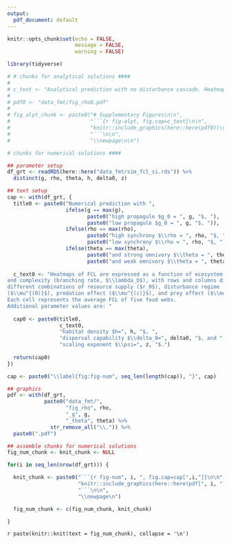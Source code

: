 ```yaml
---
output:
  pdf_document: default
---
```


```r
knitr::opts_chunk$set(echo = FALSE,
                      message = FALSE,
                      warning = FALSE)

library(tidyverse)

# # chunks for analytical solutions ####
# 
# c_text <- "Analytical prediction with no disturbance cascade. Heatmaps of FCL are expressed as a function of ecosystem size (river length, $L$) and complexity (branching rate, $\\lambda_b$), with rows and columns reflecting different disturbance and resource supply regimes. Each cell represents the average FCL of 20 food webs. White dashed lines indicate specific scenarios, explored in Figure 2B and 2C in the maintext. Additional parameter values are provided in Table 1."
# 
# pdf0 <- "data_fmt/fig_rho0.pdf"
# 
# fig_alyt_chunk <- paste0("# Supplementary Figures\n\n",
#                          "```{r fig-alyt, fig.cap=c_text}\n\n",
#                          "knitr::include_graphics(here::here(pdf0))\n\n",
#                          "```\n\n",
#                          "\\newpage\n\n")

# chunks for numerical solutions ####

## parameter setup
df_grt <- readRDS(here::here("data_fmt/sim_fcl_si.rds")) %>%
  distinct(g, rho, theta, h, delta0, z)

## text setup
cap <- with(df_grt, {
  title0 <- paste0("Numerical prediction with ",
                   ifelse(g == max(g),
                          paste0("high propagule $g_0 = ", g, "$, "),
                          paste0("low propagule $g_0 = ", g, "$, ")),
                   ifelse(rho == max(rho),
                          paste0("high synchrony $\\rho = ", rho, "$, "),
                          paste0("low synchrony $\\rho = ", rho, "$, ")),
                   ifelse(theta == max(theta),
                          paste0("and strong omnivory $\\theta = ", theta, "$."),
                          paste0("and weak omnivory $\\theta = ", theta, "$. ")))
  
  c_text0 <- "Heatmaps of FCL are expressed as a function of ecosystem size (river length, $L$)
and complexity (branching rate, $\\lambda_b$), with rows and columns displaying
different combinations of resource supply ($r_0$), disturbance regime
($\\mu^{(0)}$), predation effect ($\\mu^{(c)}$), and prey effect ($\\mu^{(p)}$).
Each cell represents the average FCL of five food webs.
Additional parameter values are: "
  
  cap0 <- paste0(title0,
                 c_text0,
                 "habitat density $h=", h, "$, ",
                 "dispersal capability $\\delta_0=", delta0, "$, and ",
                 "scaling exponent $\\psi=", z, "$.")
  
  return(cap0)
})

cap <- paste0("\\label{fig:fig-num", seq_len(length(cap)), "}", cap)

## graphics
pdf <- with(df_grt,
            paste0("data_fmt/",
                   "fig_rho", rho,
                   "_g", g,
                   "_theta", theta) %>%
              str_remove_all("\\.")) %>%
  paste0(".pdf")

## assemble chunks for numerical solutions
fig_num_chunk <- knit_chunk <- NULL

for(i in seq_len(nrow(df_grt))) {

  knit_chunk <- paste0("```{r fig-num", i, ", fig.cap=cap[",i,"]}\n\n",
                       "knitr::include_graphics(here::here(pdf[", i, "]))\n\n",
                       "```\n\n",
                       "\\newpage\n")

  fig_num_chunk <- c(fig_num_chunk, knit_chunk)

}

```

`r paste(knitr::knit(text = fig_num_chunk), collapse = '\n')`

